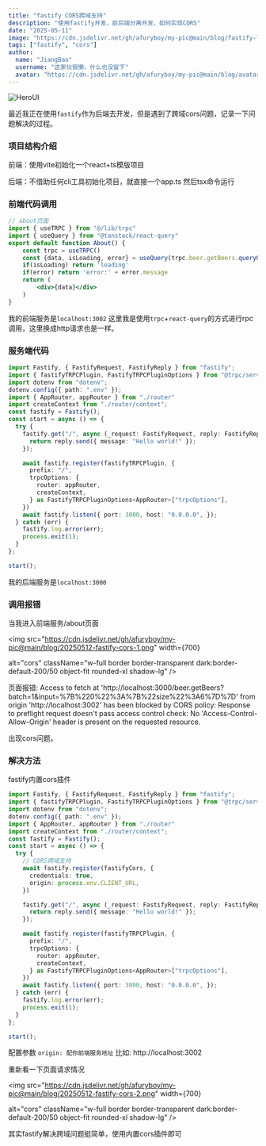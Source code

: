 ```yaml
---
title: "fastify CORS跨域支持"
description: "使用fastify开发，前后端分离开发，如何实现CORS"
date: "2025-05-11"
image: "https://cdn.jsdelivr.net/gh/afuryboy/my-pic@main/blog/fastify-logo.jpg"
tags: ["fastify", "cors"]
author:
  name: "JiangBao"
  username: "这家伙很懒，什么也没留下"
  avatar: "https://cdn.jsdelivr.net/gh/afuryboy/my-pic@main/blog/avatar.png"
---
```




<img
  src="https://cdn.jsdelivr.net/gh/afuryboy/my-pic@main/blog/fastify-logo.jpg"
  width={700}
  height={350}
  alt="HeroUI"
  className="w-full border border-transparent dark:border-default-200/50 object-fit rounded-xl shadow-lg"
/>

最近我正在使用`fastify`作为后端去开发，但是遇到了跨域cors问题，记录一下问题解决的过程。

### 项目结构介绍

前端：使用vite初始化一个react+ts模版项目

后端：不借助任何cli工具初始化项目，就直接一个app.ts 然后tsx命令运行


### 前端代码调用

```jsx
// about页面
import { useTRPC } from "@/lib/trpc"
import { useQuery } from "@tanstack/react-query"
export default function About() {
    const trpc = useTRPC()
    const {data, isLoading, error} = useQuery(trpc.beer.getBeers.queryOptions({size: 6}))
    if(isLoading) return 'loading'
    if(error) return 'error:' + error.message
    return (
        <div>{data}</div>
    )
}
```
我的前端服务是`localhost:3002`
这里我是使用`trpc`+`react-query`的方式进行rpc调用，这里换成http请求也是一样。


### 服务端代码

```ts
import Fastify, { FastifyRequest, FastifyReply } from "fastify";
import { fastifyTRPCPlugin, FastifyTRPCPluginOptions } from "@trpc/server/adapters/fastify"
import dotenv from "dotenv";
dotenv.config({ path: ".env" });
import { AppRouter, appRouter } from "./router"
import createContext from "./router/context";
const fastify = Fastify();
const start = async () => {
  try {
    fastify.get("/", async (_request: FastifyRequest, reply: FastifyReply) => {
      return reply.send({ message: "Hello world!" });
    });

    await fastify.register(fastifyTRPCPlugin, {
      prefix: "/",
      trpcOptions: {
        router: appRouter,
        createContext,
      } as FastifyTRPCPluginOptions<AppRouter>["trpcOptions"],
    })
    await fastify.listen({ port: 3000, host: "0.0.0.0", });
  } catch (err) {
    fastify.log.error(err);
    process.exit(1);
  }
};

start();

```
我的后端服务是`localhost:3000`



### 调用报错

当我进入前端服务/about页面

<img
  src="https://cdn.jsdelivr.net/gh/afuryboy/my-pic@main/blog/20250512-fastify-cors-1.png"
  width={700}
  
  alt="cors"
  className="w-full border border-transparent dark:border-default-200/50 object-fit rounded-xl shadow-lg"
/>

页面报错: Access to fetch at 'http://localhost:3000/beer.getBeers?batch=1&input=%7B%220%22%3A%7B%22size%22%3A6%7D%7D' from origin 'http://localhost:3002' has been blocked by CORS policy: Response to preflight request doesn't pass access control check: No 'Access-Control-Allow-Origin' header is present on the requested resource.

出现cors问题。


### 解决方法

fastify内置cors插件

```ts
import Fastify, { FastifyRequest, FastifyReply } from "fastify";
import { fastifyTRPCPlugin, FastifyTRPCPluginOptions } from "@trpc/server/adapters/fastify"
import dotenv from "dotenv";
dotenv.config({ path: ".env" });
import { AppRouter, appRouter } from "./router"
import createContext from "./router/context";
const fastify = Fastify();
const start = async () => {
  try {
    // CORS跨域支持
    await fastify.register(fastifyCors, {
      credentials: true,
      origin: process.env.CLIENT_URL,
    })

    fastify.get("/", async (_request: FastifyRequest, reply: FastifyReply) => {
      return reply.send({ message: "Hello world!" });
    });

    await fastify.register(fastifyTRPCPlugin, {
      prefix: "/",
      trpcOptions: {
        router: appRouter,
        createContext,
      } as FastifyTRPCPluginOptions<AppRouter>["trpcOptions"],
    })
    await fastify.listen({ port: 3000, host: "0.0.0.0", });
  } catch (err) {
    fastify.log.error(err);
    process.exit(1);
  }
};

start();

```

配置参数 `origin: 配你前端服务地址` 比如: http://localhost:3002 

重新看一下页面请求情况

<img
  src="https://cdn.jsdelivr.net/gh/afuryboy/my-pic@main/blog/20250512-fastify-cors-2.png"
  width={700}
  
  alt="cors"
  className="w-full border border-transparent dark:border-default-200/50 object-fit rounded-xl shadow-lg"
/>


其实fastify解决跨域问题挺简单，使用内置cors插件即可